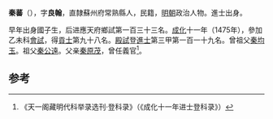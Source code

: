 '''秦蕃'''（{{bd|1452年||？}}），字'''良翰'''，直隸蘇州府常熟縣人，民籍，[[明朝|明朝]]政治人物。進士出身。

早年出身國子生，后进應天府鄉試第一百三十三名。[[成化|成化]]十一年（1475年），參加乙未科[[會試|會試]]，得[[貢士|貢士]]第九十八名。[[殿試|殿試]]登[[進士|進士]]第三甲第一百一十九名。曾祖父[[秦均玉|秦均玉]]。祖父[[秦公遠|秦公遠]]。父亲[[秦原茂|秦原茂]]，曾任義官<ref>《天一阁藏明代科举录选刊·登科录》（《成化十一年进士登科录》）</ref>。

==参考==
{{reflist}}
{{明朝人物小作品}}
{{成化十一年乙未科殿試金榜}}